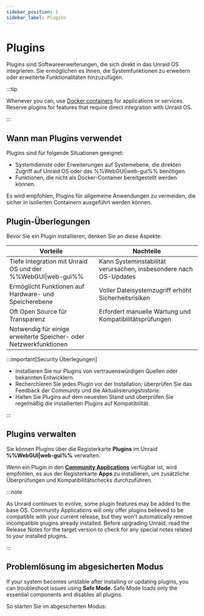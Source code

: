 ```yaml
---
sidebar_position: 1
sidebar_label: Plugins
---
```



# Plugins

Plugins sind Softwareerweiterungen, die sich direkt in das Unraid OS integrieren. Sie ermöglichen es Ihnen, die Systemfunktionen zu erweitern oder erweiterte Funktionalitäten hinzuzufügen.

:::tip

Whenever you can, use [Docker containers](../run-docker-containers/overview.mdx) for applications or services. Reserve plugins for features that require direct integration with Unraid OS.

:::

## Wann man Plugins verwendet

Plugins sind für folgende Situationen geeignet:

- Systemdienste oder Erweiterungen auf Systemebene, die direkten Zugriff auf Unraid OS oder das %%WebGUI|web-gui%% benötigen.
- Funktionen, die nicht als Docker-Container bereitgestellt werden können.

Es wird empfohlen, Plugins für allgemeine Anwendungen zu vermeiden, die sicher in isolierten Containern ausgeführt werden können.

## Plugin-Überlegungen

Bevor Sie ein Plugin installieren, denken Sie an diese Aspekte:

| Vorteile                                                          | Nachteile                                                         |
| ----------------------------------------------------------------- | ----------------------------------------------------------------- |
| Tiefe Integration mit Unraid OS und der %%WebGUI\|web-gui%%       | Kann Systeminstabilität verursachen, insbesondere nach OS-Updates |
| Ermöglicht Funktionen auf Hardware- und Speicherebene             | Voller Dateisystemzugriff erhöht Sicherheitsrisiken               |
| Oft Open Source für Transparenz                                   | Erfordert manuelle Wartung und Kompatibilitätsprüfungen           |
| Notwendig für einige erweiterte Speicher- oder Netzwerkfunktionen |                                                                   |

:::important[Security Überlegungen]

- Installieren Sie nur Plugins von vertrauenswürdigen Quellen oder bekannten Entwicklern.
- Recherchieren Sie jedes Plugin vor der Installation; überprüfen Sie das Feedback der Community und die Aktualisierungshistorie.
- Halten Sie Plugins auf dem neuesten Stand und überprüfen Sie regelmäßig die installierten Plugins auf Kompatibilität.

:::

## Plugins verwalten

Sie können Plugins über die Registerkarte **Plugins** im Unraid **%%WebGUI|web-gui%%** verwalten.

Wenn ein Plugin in den **[Community Applications](../run-docker-containers/community-applications.mdx)** verfügbar ist, wird empfohlen, es aus der Registerkarte **Apps** zu installieren, um zusätzliche Überprüfungen und Kompatibilitätschecks durchzuführen.

:::note

As Unraid continues to evolve, some plugin features may be added to the base OS. Community Applications will only offer plugins believed to be compatible with your current release, but they won't automatically remove incompatible plugins already installed. Before upgrading Unraid, read the Release Notes for the target version to check for any special notes related to your installed plugins.

:::

## Problemlösung im abgesicherten Modus

If your system becomes unstable after installing or updating plugins, you can troubleshoot issues using **Safe Mode**. Safe Mode loads only the essential components and disables all plugins.

So starten Sie im abgesicherten Modus:

<Tabs>
  <TabItem value="bevorzugt" label="Bevorzugte Methode" default>
    <SafeModePreferred />
  </TabItem>

  <TabItem value="alternative" label="Alternative Methode">
    <SafeModeAlternative />
  </TabItem>
</Tabs>
